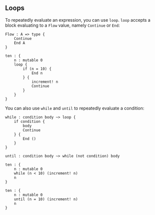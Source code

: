 ## Loops

To repeatedly evaluate an expression, you can use `loop`. `loop` accepts a block evaluating to a `Flow` value, namely `Continue` or `End`:

```wipple
Flow : A => type {
    Continue
    End A
}

ten : {
    n : mutable 0
    loop {
        if (n = 10) {
            End n
        } {
            increment! n
            Continue
        }
    }
}
```

You can also use `while` and `until` to repeatedly evaluate a condition:

```wipple
while : condition body ~> loop {
    if condition {
        body
        Continue
    } {
        End ()
    }
}

until : condition body ~> while (not condition) body

ten : {
    n : mutable 0
    while (n < 10) (increment! n)
    n
}

ten : {
    n : mutable 0
    until (n = 10) (increment! n)
    n
}
```
